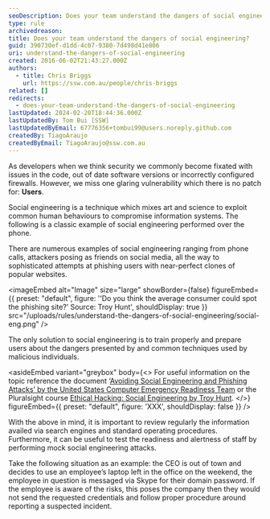 ```yaml
---
seoDescription: Does your team understand the dangers of social engineering?
type: rule
archivedreason:
title: Does your team understand the dangers of social engineering?
guid: 390730ef-d1dd-4c07-9380-7d498d41e806
uri: understand-the-dangers-of-social-engineering
created: 2016-06-02T21:43:27.000Z
authors:
  - title: Chris Briggs
    url: https://ssw.com.au/people/chris-briggs
related: []
redirects:
  - does-your-team-understand-the-dangers-of-social-engineering
lastUpdated: 2024-02-20T18:44:36.000Z
lastUpdatedBy: Tom Bui [SSW]
lastUpdatedByEmail: 67776356+tombui99@users.noreply.github.com
createdBy: TiagoAraujo
createdByEmail: TiagoAraujo@ssw.com.au
---
```


As developers when we think security we commonly become fixated with issues in the code, out of date software versions or incorrectly configured firewalls. However, we miss one glaring vulnerability which there is no patch for: **Users**.

Social engineering is a technique which mixes art and science to exploit common human behaviours to compromise information systems. The following is a classic example of social engineering performed over the phone.
<youtubeEmbed url="https://www.youtube.com/embed/DB6ywr9fngU?rel=0" description="Video: Live hack and social engineering at DEF_CON by Dave Kennedy and Kevin Mitnick (10 min)" />

There are numerous examples of social engineering ranging from phone calls, attackers posing as friends on social media, all the way to sophisticated attempts at phishing users with near-perfect clones of popular websites.


<imageEmbed
  alt="Image"
  size="large"
  showBorder={false}
  figureEmbed={{
    preset: "default",
    figure: '‘Do you think the average consumer could spot the phishing site?’ Source: Troy Hunt',
    shouldDisplay: true
  }}
  src="/uploads/rules/understand-the-dangers-of-social-engineering/social-eng.png"
/>

The only solution to social engineering is to train properly and prepare users about the dangers presented by and common techniques used by malicious individuals.

<asideEmbed
  variant="greybox"
  body={<>
    For useful information on the topic reference the document ‘[Avoiding Social Engineering and Phishing Attacks’ by the United States Computer Emergency Readiness Team](https://www.cisa.gov/news-events/news/avoiding-social-engineering-and-phishing-attacks) or the Pluralsight course [Ethical Hacking: Social Engineering by Troy Hunt](https://www.pluralsight.com/courses/play-by-play-social-engineering).
  </>}
  figureEmbed={{
    preset: "default",
    figure: 'XXX',
    shouldDisplay: false
  }}
/>

With the above in mind, it is important to review regularly the information availed via search engines and standard operating procedures. Furthermore, it can be useful to test the readiness and alertness of staff by performing mock social engineering attacks.

Take the following situation as an example: the CEO is out of town and decides to use an employee’s laptop left in the office on the weekend, the employee in question is messaged via Skype for their domain password. If the employee is aware of the risks, this poses the company then they would not send the requested credentials and follow proper procedure around reporting a suspected incident.
